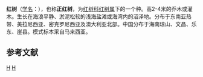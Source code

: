 {{Speciesbox
| taxon = Rhizophora apiculata 
| authority = [[Bl.|Bl.]], 1827
| synonyms = * ''Rhizophora candelaria''
}}
'''红树'''（[[学名|学名]]：{{lang|la|''Rhizophora apiculata''}}），也称'''正红树'''，为[[红树科|红树科]][[红树属|红树属]]下的一个种。高2-4米的乔木或灌木。生长在海浪平静、淤泥松软的浅海盐滩或海湾内的沼泽地。分布于东南亚热带、美拉尼西亚、密克罗尼西亚及澳大利亚北部。中国分布于海南琼山、文昌、乐东、崖县。模式标本采自马来西亚。

== 参考文献 ==
{{reflist}}

{{Taxonbar}}

[[Category:红树属|H]]
[[Category:1827年描述的植物|H]]


{{plant-stub}}